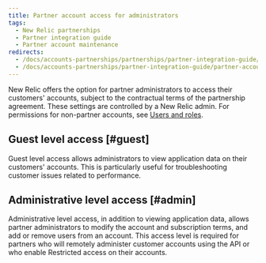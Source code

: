 ```yaml
---
title: Partner account access for administrators
tags:
  - New Relic partnerships
  - Partner integration guide
  - Partner account maintenance
redirects:
  - /docs/accounts-partnerships/partnerships/partner-integration-guide/account-access-administrators
  - /docs/accounts-partnerships/partner-integration-guide/partner-account-maintenance/account-access-administrators
---
```


New Relic offers the option for partner administrators to access their customers' accounts, subject to the contractual terms of the partnership agreement. These settings are controlled by a New Relic admin. For permissions for non-partner accounts, see [Users and roles](/docs/accounts-partnerships/accounts/account-billing-usage/users-roles).

## Guest level access [#guest]

Guest level access allows administrators to view application data on their customers' accounts. This is particularly useful for troubleshooting customer issues related to performance.

## Administrative level access [#admin]

Administrative level access, in addition to viewing application data, allows partner administrators to modify the account and subscription terms, and add or remove users from an account. This access level is required for partners who will remotely administer customer accounts using the API or who enable Restricted access on their accounts.
